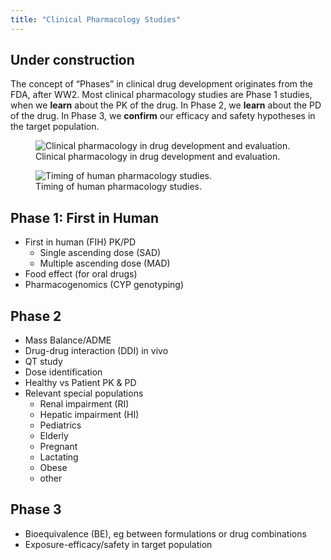 ```yaml
---
title: "Clinical Pharmacology Studies"
---
```


:::{.callout-caution}
# Under construction
:::

The concept of "Phases" in clinical drug development originates from the FDA, after WW2.
Most clinical pharmacology studies are Phase 1 studies, when we **learn** about the PK of the drug.
In Phase 2, we **learn** about the PD of the drug.
In Phase 3, we **confirm** our efficacy and safety hypotheses in the target population.

![Clinical pharmacology in drug development and evaluation.](images/clinpharm-studies.jpg){#fig-clinpharm-studies}

![Timing of human pharmacology studies.](images/pharmacology-studies.png){#fig-pharmacology-studies}

## Phase 1: First in Human

* First in human (FIH) PK/PD
  * Single ascending dose (SAD)
  * Multiple ascending dose (MAD)
* Food effect (for oral drugs)
* Pharmacogenomics (CYP genotyping)

## Phase 2

* Mass Balance/ADME
* Drug-drug interaction (DDI) in vivo
* QT study
* Dose identification
* Healthy vs Patient PK & PD
* Relevant special populations
  * Renal impairment (RI)
  * Hepatic impairment (HI)
  * Pediatrics
  * Elderly
  * Pregnant
  * Lactating
  * Obese
  * other

## Phase 3

* Bioequivalence (BE), eg between formulations or drug combinations
* Exposure-efficacy/safety in target population
